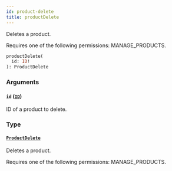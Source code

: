 ```yaml
---
id: product-delete
title: productDelete
---
```


Deletes a product.

Requires one of the following permissions: MANAGE_PRODUCTS.

```graphql
productDelete(
  id: ID!
): ProductDelete
```

### Arguments

#### `id` ([`ID`](../../../developer/api-reference/scalars/id))

ID of a product to delete.

### Type

#### [`ProductDelete`](../../../developer/api-reference/objects/product-delete)

Deletes a product.

Requires one of the following permissions: MANAGE_PRODUCTS.
